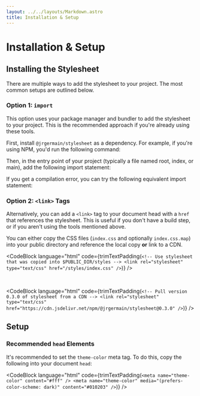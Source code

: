 ```yaml
---
layout: ../../layouts/Markdown.astro
title: Installation & Setup
---
```


# Installation & Setup

## Installing the Stylesheet

There are multiple ways to add the stylesheet to your project. The most common setups are outlined below.

### Option 1: `import`

This option uses your package manager and bundler to add the stylesheet to your project. This is the recommended approach if you're already using these tools.

First, install `@jrgermain/stylesheet` as a dependency. For example, if you're using NPM, you'd run the following command:

<CodeBlock
  language="sh"
  code="npm install @jrgermain/stylesheet"
/>

Then, in the entry point of your project (typically a file named root, index, or main), add the following import statement:

<CodeBlock
  language="js"
  code='import "@jrgermain/stylesheet";'
/>

If you get a compilation error, you can try the following equivalent import statement:

<CodeBlock
  language="js"
  code='import "@jrgermain/stylesheet/index.css";'
/>

### Option 2: `<link>` Tags

Alternatively, you can add a `<link>` tag to your document head with a `href` that references the stylesheet. This is useful if you don't have a build step, or if you aren't using the tools mentioned above.

You can either copy the CSS files (`index.css` and optionally `index.css.map`) into your public directory and reference the local copy **or** link to a CDN.

<CodeBlock
  language="html"
  code={trimTextPadding(`
    <!-- Use stylesheet that was copied into $PUBLIC_DIR/styles -->
    <link rel="stylesheet" type="text/css" href="/styles/index.css" />
  `)}
/>

<br/>

<CodeBlock
  language="html"
  code={trimTextPadding(`
    <!-- Pull version 0.3.0 of stylesheet from a CDN -->
    <link
      rel="stylesheet"
      type="text/css"
      href="https://cdn.jsdelivr.net/npm/@jrgermain/stylesheet@0.3.0"
    />
  `)}
/>

## Setup

### Recommended `head` Elements

It's recommended to set the `theme-color` meta tag. To do this, copy the following into your document `head`:

<CodeBlock
  language="html"
  code={trimTextPadding(`
    <meta name="theme-color" content="#fff" />
    <meta
      name="theme-color"
      media="(prefers-color-scheme: dark)"
      content="#010203"
    />
  `)}
/>
